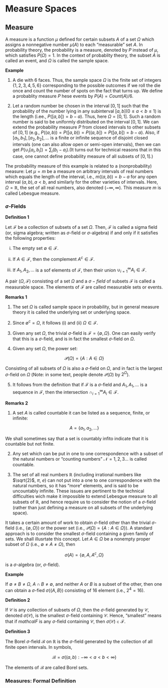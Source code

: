 # Measure Spaces

## Measure

A measure is a function $\mu$ defined for certain subsets $A$ of a set $\Omega$ which assigns a nonnegative number $\mu(A)$ to each "measurable" set $A$. In probability theory, the probability is a measure, denoted by $P$ instead of $\mu$, which satisfies $P(\Omega)=1$. In the context of probablity theory, the subset $A$ is called an event, and $\Omega$ is called the sample space. 

__Example__

(1) A die with 6 faces. Thus, the sample space $\Omega$ is the finite set of integers $\{1, 2, 3, 4, 5, 6\}$ corresponding to the possible outcomes if we roll the die once and count the number of spots on the fact that turns up. We define a probablity measure $P$ hese events by $P(A)=Count(A)/6$.

(2) Let a random number be chosen in the interval $[0,1]$ such that the probability of the number lying in any subinterval $[a,b] (0 \leq a < b \leq 1)$ is the length (i.ee., $P([a,b])=b-a$). Thus, here $\Omega=[0,1]$. Such a random number is said to be uniformly distributed on the interval $[0,1]$. We can extend the probability measure $P$ from closed intervals to other subsets of $[0,1]$ (e.g., $P((a,b))=P([a,b))=P((a,b])=P([a,b])=b-a$). Also, if $[a_1,b_1],[a_2,b_2],...$ is a finite or infinite sequence of disjoint closed intervals (one can also allow open or semi-open intervals), then we can get $P(\cup_i[a_i,b_i])=\sum_i(b_i-a_i)$.(It turns out for technical reasons that in this case, one cannot define probability measure of all subsets of $[0,1]$.) 

The probability measure of this example is related to a (nonprobability) measure: Let $\mu=m$ be a measure on arbitrary intervals of real numbers which equals the length of the interval, i.e., $m((a,b))=b-a$ for any open interval $(a,b),a<b$, and similarly for the other varieties of intervals. Here, $\Omega=\mathbb{R}$, the set of all real numbers, also denoted $(-\infty, \infty)$. This measure $m$ is called Lebesgue measure. 

### $\sigma$-Fields

__Definition 1__

Let $\mathcal{F}$ be a collection of subsets of a set $\Omega$. Then, $\mathcal{F}$ is called a sigma field (or, sigma algebra; written as $\sigma$-field or $\sigma$-algebra) if and only if it satisfies the following properties:

(i) The empty set $\emptyset \in \mathcal{F}$.

(ii) If $A \in \mathcal{F}$, then the complement $A^c \in \mathcal{F}$.

(iii) If $A_1, A_2,...$ is a sof elements of $\mathcal{F}$, then their union $\cup_{i=1}^\infty A_i \in \mathcal{F}$.

A pair ($\Omega, \mathcal{F}$) consisting of a set $\Omega$ and a $\sigma-field$ of subsets $\mathcal{F}$ is called a measurable space. The elements of $\mathcal{F}$ are called measurable sets or events. 


__Remarks 1__

(1) The set $\Omega$ is called sample space in probability, but in general measure theory it is called the underlying set or underlying space.

(2) Since $\emptyset^c=\Omega$, it follows (i) and (ii) $\Omega \in \mathcal{F}$.

(3) Given any set $\Omega$, the trivial $\sigma$-field is $\mathcal{F}=\{ \emptyset, \Omega\}$. One can easily verify that this is a $\sigma$-field, and is in fact the smallest $\sigma$-field on $\Omega$.

(4) Given any set $\Omega$, the power set:

$$\mathcal{P}(\Omega)=\{A: A \in \Omega\}$$

Consisting of all subsets of $\Omega$ is also a $\sigma$-field on $\Omega$, and in fact is the largest $\sigma$-field on $\Omega$ (Note: in some text, people denote $\mathcal{P}(\Omega)$ by $2^\Omega$).

(5) It follows from the definition that if $\mathcal{F}$ is a $\sigma$-field and $A_1, A_1,...$ is a sequence in $\mathcal{F}$, then the intersection $\cap_{i=1}^\infty A_i \in \mathcal{F}$.


__Remarks 2__

(1) A set $A$ is called countable it can be listed as a sequence, finite, or infinite:

$$A=\{a_1, a_2,...\}$$

We shall sometimes say that a set is countably infito indicate that it is countable but not finite. 

(2) Any set which can be put in one to one correspondence with a subset of the natural numbers or "counting numbers" $\mathcal{N}={1,2,3...}$ is called countable. 

(3) The set of all real numbers $\mathbb{R}$ (including irrational numbers like $\sqrt{2}$, $\pi$, $e$) can not put into a one to one correspondence with the natural numbers, so it has "more" elements, and is said to be uncountably infinite. These issues are pertinent to the technical difficulties wich make it impossible to extend Lebesgue measure to all subsets of $\mathbb{R}$, and hence require us to consider the notion of a $\sigma$-field (rather than just defining a measure on all subsets of the underlying space).


It takes a certain amount of work to obtain $\sigma$-field other than the trivial $\sigma$-field (i.e., $\{\emptyset, \Omega\}$) or the power set (i.e., $\mathcal{P}(\Omega)=\{A: A \in \Omega\}$). A standard approach is to consider the smallest $\sigma$-field containing a given family of sets. We shall illusrtate this concept. Let $A \in \Omega$ be a nonempty proper subset of $\Omega$ (i.e., $\emptyset \neq A \neq \Omega$), then

$$\sigma(A)=\{\emptyset, A, A^c, \Omega\}$$

is a $\sigma$-algebra (or, $\sigma$-field). 

__Example__

If $\emptyset \neq B \neq \Omega$, $A\cap B \neq \emptyset$, and neither $A$ or $B$ is a subset of the other, then one can obtain a $\sigma$-fied $\sigma(\{A, B\})$ consisting of 16 element (i.e., $2^4=16$). 


__Definition 2__

If $\mathcal{C}$ is any collection of subsets of $\Omega$, then the $\sigma$-field generated by $\mathcal{C}$, denoted $\sigma(\mathcal{C})$, is the smallest $\sigma$-field containing $\mathcal{C}$. Hence, "smallest" means that if $mathcal{F}$ is any $\sigma$-field containing $\mathcal{C}$, then $\sigma(\mathcal{C}) \in \mathcal{F}$.

__Definition 3__

The Borel $\sigma$-field $\mathcal{B}$ on $\mathbb{R}$ is the $\sigma$-field generated by the collection of all finite open intervals. In symbols,

$$\mathcal{B}=\sigma({(a,b): -\infty < a <b< \infty})$$

The elements of $\mathcal{B}$ are called Borel sets.


### Measures: Formal Definition

